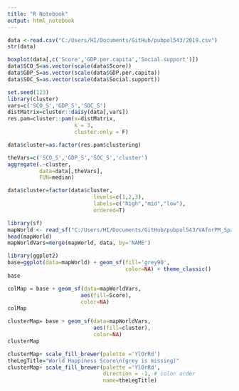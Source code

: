 ---
title: "R Notebook"
output: html_notebook
---


```{r}
data <-read.csv("C:/Users/HI/Documents/GitHub/pubpol543/2019.csv")
str(data)
```


```{r}
boxplot(data[,c('Score','GDP.per.capita','Social.support')])
data$SCO_S=as.vector(scale(data$Score))
data$GDP_S=as.vector(scale(data$GDP.per.capita))
data$SOC_S=as.vector(scale(data$Social.support))
```
```{r}
set.seed(123)
library(cluster)
vars=c('SCO_S','GDP_S','SOC_S')
distMatrix=cluster::daisy(data[,vars])
res.pam=cluster::pam(x=distMatrix,
                     k = 3,
                     cluster.only = F)
```


```{r}
data$cluster=as.factor(res.pam$clustering)
```



```{r}
theVars=c('SCO_S','GDP_S','SOC_S','cluster')
aggregate(.~cluster,
          data=data[,theVars],
          FUN=median)
```


```{r}
data$cluster=factor(data$cluster,
                           levels=c(1,2,3),
                           labels=c("high","mid","low"), 
                           ordered=T)
```

```{r}
library(sf)
mapWorld <- read_sf("C:/Users/HI/Documents/GitHub/pubpol543/VAforPM_Spatial/worldMAp.geojson")
head(mapWorld)
mapWorldVars=merge(mapWorld, data, by='NAME')
```

```{r}
library(ggplot2)
base=ggplot(data=mapWorld) + geom_sf(fill='grey90',
                                     color=NA) + theme_classic()
base

colMap = base + geom_sf(data=mapWorldVars,
                       aes(fill=Score),
                       color=NA)
colMap
```


```{r}
clusterMap= base + geom_sf(data=mapWorldVars,
                           aes(fill=cluster),
                           color=NA) 
clusterMap 

clusterMap+ scale_fill_brewer(palette ='YlOrRd')
theLegTitle="World Happiness Score\n(grey is missing)"
clusterMap+ scale_fill_brewer(palette ='YlOrRd',
                              direction = -1, # color order
                              name=theLegTitle)
```


